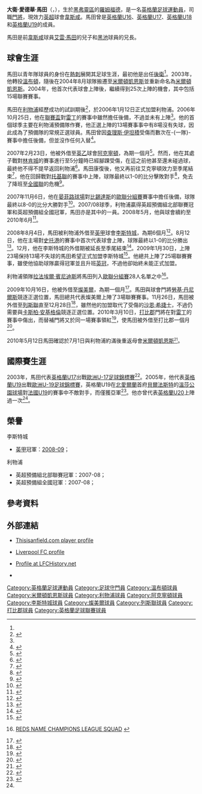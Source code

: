 {{noteTA|G1=足球|G2=英超|G3=FAcup|G4=列斯聯
|T=zh-hans:大卫·马丁; zh-hk:大衛·馬田; zh-tw:大衛·馬丁;
|1=zh-hans:大卫·马丁; zh-hk:大衛·馬田; zh-tw:大衛·馬丁;
|2=zh-hans:马丁; zh-hk:馬田; zh-tw:馬丁;
|3=zh-hans:查尔斯·伊坦吉; zh-hk:查理斯·伊坦積;
|4=zh-hans:贝西克塔斯;zh-hk:比錫達斯;zh-tw:貝西克塔斯;
|5=zh-hans:安菲尔德球场;zh-hk:晏菲路球場;zh-tw:安菲爾德球場;
|6=zh-hans:拉法埃尔·贝尼特斯;zh-hk:拉法埃爾·賓尼迪斯;zh-tw:拉法埃爾·貝尼特斯;
}}
{{Football player infobox 
|          playername = 大衛·馬田<br />''David Martin''
|               image = [[File:Hertha_BSC_vs._West_Ham_United_20190731_(183).jpg|200px]]
|            fullname = David Edward Martin
|              height = 1.86米
|         dateofbirth = {{birth date and age|1986|1|22|df=y}}
|         cityofbirth = [[羅姆福德|羅姆福德]]
|      countryofbirth = [[英格蘭|英格蘭]]
|         currentclub = [[西汉姆联足球俱乐部|韋斯咸]]
|         clubnumber  = 25
|            position = [[門將|門將]]
|          youthyears = 
|          youthclubs = [[熱刺足球會|熱刺]]<br />[[韋斯咸足球會|韋斯咸]]<br />[[溫布頓足球會|溫布頓]]
|               years = 2003–04<br />2004–06<br />2006–10<br />2007<br />2008–09<br />2009<br />2009<br />2010<br />2010-2017<br />2017-2019<br />2019-
|               clubs = [[溫布頓足球會|溫布頓]]<br /> [[米爾頓凱恩斯足球會|米爾頓凱恩斯]]<br />[[利物浦足球會|利物浦]]<br />→ [[阿克寧頓足球會|阿克寧頓]]<br /> → [[李斯特城足球會|李斯特城]]<br /> → [[燦美爾足球會|燦美爾]]<br /> → [[列斯聯足球會|列斯聯]]<br /> → [[打比郡足球會|打比郡]]<br />[[米尔顿凯恩斯足球俱乐部|米爾頓凱恩斯]]<br />[[米尔沃尔足球俱乐部|米禾爾]]<br />[[西汉姆联足球俱乐部|韋斯咸]]
|         caps(goals) = {{0}}2 (0)<br />17 (0)<br />{{0}}0 (0)<br />10 (0)<br /> 25 (0)<br /> {{0}}3 (0)<br /> {{0}}0 (0)<br /> {{0}}2 (0)<br /> 274 (0)<br /> 11 (0)<br /> 1 (0)
| nationalyears1 = 2001–2002
| nationalyears2 = 2002–2003
| nationalyears3 = 2004
| nationalyears4 = 2004–2005
| nationalteam1 = 英格蘭U16
| nationalteam2 = 英格蘭U17
| nationalteam3 = 英格蘭U18
| nationalteam4 = 英格蘭U19
| nationalcaps1 = 3
| nationalcaps2 = 3
| nationalcaps3 = 1
| nationalcaps4 = 11
| nationalgoals1 = 0
| nationalgoals2 = 0
| nationalgoals3 = 0
| nationalgoals4 = 0
|            pcupdate = 2019年11月30日 09:17 (UTC)
|            ntupdate = 15:59, 29 July 2005 (UTC)
}}
'''大衛·愛德華·馬田'''（{{lang-en|'''David Edward Martin'''}}，{{bd|1986年|1月22日|catIdx=Martin, David}}），生於[[黑弗靈區|黑弗靈區]]的[[羅姆福德|羅姆福德]]，是一名[[英格蘭|英格蘭]][[足球|足球]][[運動員|運動員]]，司職[[門將|門將]]，現效力[[英超|英超]]球會[[西汉姆联足球俱乐部|韋斯咸]]。馬田曾是[[英格蘭16歲以下足球代表隊|英格蘭U16]]、[[英格蘭17歲以下足球代表隊|英格蘭U17]]、[[英格蘭18歲以下足球代表隊|英格蘭U18]]和[[英格蘭19歲以下足球代表隊|英格蘭U19]]的成員。

馬田是前[[韋斯咸足球會|韋斯咸]]球員[[艾雲·馬田|艾雲·馬田]]的兒子和[[黑池足球會|黑池]]球員{{Link-en|祖·馬田|Joe Martin (footballer)}}的兄長。

== 球會生涯 ==
馬田以青年隊球員的身份在[[熱刺足球會|熱刺]]展開其足球生涯，最初他是出任[[足球後衛|後衛]]<ref name="lfc-profile"/>。2003年，他轉投[[溫布頓足球會|溫布頓]]，隨後在2004年8月球隊搬遷至[[米爾頓凱恩斯|米爾頓凱恩斯]]並重新命名為[[米爾頓凱恩斯足球會|米爾頓凱恩斯]]。2004年，他首次代表球會上陣後，繼續得到25次上陣的機會，其中包括15場聯賽賽事。

馬田在[[利物浦足球會|利物浦]]經歷成功的試訓期後<ref name="bbc4481330">{{en}}{{cite news
| title = Liverpool look at Dons goalkeeper
| url = http://news.bbc.co.uk/sport1/hi/football/teams/l/liverpool/4481330.stm
| publisher = BBC Sport
| date = 2005-11-29
| accessdate = 2008-05-30
| archive-date = 2007-12-02
| archive-url = https://web.archive.org/web/20071202170748/http://news.bbc.co.uk/sport1/hi/football/teams/l/liverpool/4481330.stm
| dead-url = no
}}</ref>，於2006年1月12日正式加盟利物浦。2006年10月25日，他在[[英格蘭聯賽盃|聯賽盃]]對[[雷丁足球會|雷丁]]的賽事中雖然擔任後備，不過並未有上陣<ref name="lfc-profile"/>。他的首個球季主要在利物浦預備隊作賽，他正選上陣的13場賽事事中有8場沒有失球，因此成為了預備隊的常規正選球員。馬田曾因[[查理斯·伊坦積|查理斯·伊坦積]]受傷而數次在-{一隊}-賽事中擔任後備，但並沒作任何入替<ref name="lfc157691071113-1332">{{en}}{{cite news
 |last        = Hunter
 |first       = Steve
 |title       = David Martin: My uture LFC hopes
 |url         = http://www.liverpoolfc.tv/news/archivedirs/news/2007/nov/13/N157691071113-1332.htm
 |publisher   = Liverpool F.C.
 |date        = 2007-11-13
 |accessdate  = 2008-05-30
 |deadurl     = yes
 |archiveurl  = https://web.archive.org/web/20080510100305/http://www.liverpoolfc.tv/news/archivedirs/news/2007/nov/13/N157691071113-1332.htm
 |archivedate = 2008-05-10
}}</ref>。

2007年2月23日，他被外借至[[英格蘭足球乙級聯賽|英乙]]球會[[阿克寧頓足球會|阿克寧頓]]，為期一個月<ref name="bbc6390903">{{en}}{{cite news
| title = Accrington sign Liverpool keeper
| url = http://news.bbc.co.uk/sport1/hi/football/teams/a/accrington_stanley/6390903.stm
| publisher = BBC Sport
| date = 2007-02-23
| accessdate = 2007-02-23
| archive-date = 2007-02-25
| archive-url = https://web.archive.org/web/20070225124720/http://news.bbc.co.uk/sport1/hi/football/teams/a/accrington_stanley/6390903.stm
| dead-url = no
}}</ref>。然而，他在其處子戰對[[林肯城足球會|林肯城]]的賽事進行至5分鐘時已經腳踝受傷，在這之前他甚至還未碰過球，最終他不得不提早返回利物浦<ref name="bbc6397005">{{en}}{{cite news
| title = Accrington rue injury to Martin
| url = http://news.bbc.co.uk/sport1/hi/football/teams/a/accrington_stanley/6397005.stm
| publisher = BBC Sport
| date = 2007-02-26
| accessdate = 2008-05-30
| archive-date = 2007-03-09
| archive-url = https://web.archive.org/web/20070309015311/http://news.bbc.co.uk/sport1/hi/football/teams/a/accrington_stanley/6397005.stm
| dead-url = no
}}</ref>。馬田康復後，他又再前往艾克寧頓效力至季尾結束<ref name="bbc6474429">{{en}}{{cite news
| title = Accrington retain Martin on loan
| url = http://news.bbc.co.uk/sport1/hi/football/teams/a/accrington_stanley/6474429.stm
| publisher = BBC Sport
| date = 2007-03-21
| accessdate = 2007-03-31
| archive-date = 2007-03-28
| archive-url = https://web.archive.org/web/20070328205953/http://news.bbc.co.uk/sport1/hi/football/teams/a/accrington_stanley/6474429.stm
| dead-url = no
}}</ref>，他在回歸戰對[[托基聯足球會|托基聯]]的賽事中上陣，球隊最終以1-0的比分擊敗對手<ref name="lfc155331070319-1435">{{en}}{{cite news
 |last        = Hunter
 |first       = Steve
 |title       = Reds on loan watch
 |url         = http://www.liverpoolfc.tv/news/archivedirs/news/2007/mar/19/N155331070319-1435.htm
 |publisher   = Liverpool F.C.
 |date        = 2007-03-19
 |accessdate  = 2008-05-30
 |deadurl     = yes
 |archiveurl  = https://web.archive.org/web/20080518013939/http://www.liverpoolfc.tv/news/archivedirs/news/2007/mar/19/N155331070319-1435.htm
 |archivedate = 2008-05-18
}}</ref>，免去了降班至[[英格蘭足球議會全國聯賽|全國聯]]的危機<ref name="lfc155785070501-1152">{{en}}{{cite news| last = Platt| first = Mark| title = Stanley boss hails Reds duo| url = http://www.liverpoolfc.tv/news/archivedirs/news/2007/may/1/N155785070501-1152.htm| publisher = Liverpool F.C.| date = 2007-05-01| accessdate = 2008-05-30| deadurl = yes| archiveurl = https://web.archive.org/web/20080425133134/http://www.liverpoolfc.tv/news/archivedirs/news/2007/may/1/N155785070501-1152.htm| archivedate = 2008-04-25}}</ref>。

2007年11月6日，他在[[晏菲路球場|晏菲路球場]]對[[比錫達斯體育會|比錫達斯]]的[[2007/08球季歐洲聯賽冠軍盃|歐聯分組賽]]賽事中擔任後備，球隊最終以8-0的比分大勝對手<ref name="uefa301215">{{en}}{{cite news| title = Liverpool look at Dons goalkeeper| url = http://news.uefa.com/competitions/ucl/fixturesresults/round=15105/match=301215/postmatch.html| publisher = UEFA| date = 2003-05-11| accessdate = 2008-05-30}}{{Dead link}}</ref>。2007/08球季，利物浦贏得英超預備組北部聯賽冠軍和英超預備組全國冠軍，馬田亦是其中的一員。2008年5月，他與球會續約至2010年6月<ref name="lfc-profile">{{en}}{{cite news |title=1st team squad profiles: David Martin |url=http://www.liverpoolfc.tv/team/squad/martin/ |publisher=Liverpool F.C. |date=2007-02-28 |accessdate=2008-05-30 |deadurl=yes |archiveurl=https://web.archive.org/web/20091126020511/http://www.liverpoolfc.tv/team/squad/martin/ |archivedate=2009-11-26 }}</ref>。

2008年8月4日，馬田被利物浦外借至[[英格蘭足球甲級聯賽|英甲]]球會[[李斯特城足球會|李斯特城]]，為期6個月<ref name="Martin Makes It Seven">{{en}}{{cite news | title = Leicester sign Liverpool keeper | url = http://news.bbc.co.uk/sport1/hi/football/teams/l/leicester_city/7541457.stm | publisher = BBC Sport | date = 2008-08-04 | accessdate = 2008-08-04 | archive-date = 2020-06-05 | archive-url = https://web.archive.org/web/20200605204356/http://news.bbc.co.uk/sport2/hi/football/teams/l/leicester_city/7541457.stm | dead-url = no }}</ref>。8月12日，他在主場對[[史托港足球會|史托港]]的賽事中首次代表球會上陣，球隊最終以1-0的比分勝出<ref name="Leicester 1-0 Stockport">{{en}}{{cite news | title = Leicester 1-0 Stockport | url = http://news.bbc.co.uk/sport2/hi/football/league_cup/7541907.stm | publisher = BBC Sport | date = 2008-08-12 | accessdate = 2008-10-01 | archive-date = 2020-09-29 | archive-url = https://web.archive.org/web/20200929132228/http://news.bbc.co.uk/sport2/hi/football/league_cup/7541907.stm | dead-url = no }}</ref>。12月，他在李斯特城的外借期被延長至季尾結束<ref name="David Martin Profile">{{en}}{{cite news |title=David Martin Profile |url=http://www.lcfc.com/page/ProfilesDetail/0,,10274~29171,00.html |publisher=LCFC.co.uk |date=2009-01-01 |accessdate=209-01-01 |deadurl=yes |archiveurl=https://web.archive.org/web/20120218090800/http://www.lcfc.com/page/ProfilesDetail/0%2C%2C10274~29171%2C00.html |archivedate=2012-02-18 }}</ref>。2009年1月30日，上陣23場保持13場不失球的馬田希望正式加盟李斯特城<ref name="Martin eyes permanent Foxes move">{{en}}{{cite news| title = Martin eyes permanent Foxes move| url = http://news.bbc.co.uk/sport2/hi/football/teams/l/leicester_city/7860435.stm| publisher = BBC Sport| date = 2009-01-30| accessdate = 2009-01-31| archive-date = 2020-03-27| archive-url = https://web.archive.org/web/20200327112903/http://news.bbc.co.uk/sport2/hi/football/teams/l/leicester_city/7860435.stm| dead-url = no}}</ref>。他總共上陣了25場聯賽賽事，雖使他協助球隊贏得冠軍並且升班[[英格蘭足球冠軍聯賽|英冠]]，不過他卻始終未能正式加盟。

利物浦領隊[[拉法埃爾·賓尼迪斯|拉法埃爾·賓尼迪斯]]將馬田列入[[2009/10賽季歐洲聯賽冠軍盃|歐聯分組賽]]28人名單之中<ref>{{en}}[http://www.liverpoolfc.tv/news/drilldown/N165679090906-1105.htm REDS NAME CHAMPIONS LEAGUE SQUAD] {{Wayback|url=http://www.liverpoolfc.tv/news/drilldown/N165679090906-1105.htm |date=20091126015351 }}</ref>。

2009年10月16日，他被外借至[[燦美爾足球會|燦美爾]]，為期一個月<ref>{{en}}{{cite news
| last = Hunter
| first = Steve
| title = Goalkeeper crosses the Mersey
| url = http://www.liverpoolfc.tv/news/drilldown/N166098091016-1206.htm
| publisher = [[Liverpool_F.C.|Liverpool F.C.]]
| date = 2009-10-16
| accessdate = 2009-10-16
| archive-date = 2009-10-19
| archive-url = https://web.archive.org/web/20091019090947/http://www.liverpoolfc.tv/news/drilldown/N166098091016-1206.htm
| dead-url = no
}}</ref>。馬田與球會門將[[勞基·丹尼爾斯|勞基·丹尼爾斯]]競逐正選位置，馬田總共代表燦美爾上陣了3場聯賽賽事。11月26日，馬田被外借至[[列斯聯足球會|列斯聯]]直至12月28日<ref>{{en}}{{cite news | title = Leeds bring in trio on loan deals | url = http://news.bbc.co.uk/sport2/hi/football/teams/l/leeds_united/8381293.stm | publisher = BBC Sport | date = 2009-11-26 | accessdate = 2009-11-27 | archive-date = 2020-08-04 | archive-url = https://web.archive.org/web/20200804142223/http://news.bbc.co.uk/sport2/hi/football/teams/l/leeds_united/8381293.stm | dead-url = no }}</ref>，雖然他的加盟取代了受傷的[[沙恩·希捷士|沙恩·希捷士]]，不過仍需要與[[卡斯柏·安基格倫|卡斯柏·安基格倫]]競逐正選位置。2010年3月10日，[[打比郡足球會|打比郡]]門將{{Link-en|史提芬·拜獲特|Stephen Bywater}}在對[[雷丁足球會|雷丁]]的賽事中傷出，而替補門將{{Link-en|梳爾·甸尼|Saul Deeney}}又於同一場賽事領紅<ref>{{en}}{{cite news| title = Reading   4 - 1   Derby| url = http://news.bbc.co.uk/sport2/hi/football/eng_div_1/8557684.stm| publisher = BBC Sport| date = 2010-03-10| accessdate = 2010-03-13| archive-date = 2020-07-15| archive-url = https://web.archive.org/web/20200715165745/http://news.bbc.co.uk/sport2/hi/football/eng_div_1/8557684.stm| dead-url = no}}</ref>，使馬田被外借至打比郡一個月<ref>{{en}}{{cite news| title = Liverpool keeper David Martin joins Derby County| url = http://news.bbc.co.uk/sport2/hi/football/teams/d/derby_county/8565340.stm| publisher = BBC Sport| date = 2010-03-12| accessdate = 2010-03-13| archive-date = 2010-03-17| archive-url = https://web.archive.org/web/20100317195326/http://news.bbc.co.uk/sport2/hi/football/teams/d/derby_county/8565340.stm| dead-url = no}}</ref>。

2010年5月12日馬田確認於7月1日與利物浦約滿後重返母會[[米尔顿凯恩斯足球俱乐部|米爾頓凱恩斯]]<small><ref>{{cite news |language=en |url=http://news.bbc.co.uk/sport2/hi/football/teams/m/milton_keynes_dons/8678048.stm |title=Liverpool keeper David Martin joins MK Dons |publisher=[[BBC|BBC]] Sport |date=2010-05-12 |accessdate=2010-05-15 |archive-date=2020-04-15 |archive-url=https://web.archive.org/web/20200415083041/http://news.bbc.co.uk/sport2/hi/football/teams/m/milton_keynes_dons/8678048.stm |dead-url=no }}</ref></small>。

== 國際賽生涯 ==
2003年，馬田代表[[英格蘭17歲以下足球代表隊|英格蘭U17]]出戰[[歐洲U-17足球錦標賽|歐洲U-17足球錦標賽]]<ref name="uefa71011">{{en}}{{cite news
| title = Liverpool look at Dons goalkeeper
| url = http://news.uefa.com/competitions/under17/history/season/=2003/round=1590/match=71011/report=rp.html
| publisher = UEFA
| date = 2003-05-11
| accessdate = 2008-05-30
}}{{Dead link}}</ref>。2005年，他代表[[英格蘭19歲以下足球代表隊|英格蘭U19]]出戰[[歐洲U-19足球錦標賽|歐洲U-19足球錦標賽]]，英格蘭U19在[[北愛爾蘭|北愛爾蘭]]首府[[貝爾法斯特|貝爾法斯特]]的[[溫莎公園球場|溫莎公園球場]]對[[法國19歲以下國家足球隊|法國U19]]的賽事中不敵對手，而僅獲亞軍<ref name="bbc4729643">{{en}}{{cite news
| title = France claim European U-19 glory
| url = http://news.bbc.co.uk/sport1/hi/football/internationals/4729643.stm
| publisher = BBC Sport
| date = 2005-07-29
| accessdate = 2008-05-30
| archive-date = 2009-02-23
| archive-url = https://web.archive.org/web/20090223194341/http://news.bbc.co.uk/sport1/hi/football/internationals/4729643.stm
| dead-url = no
}}</ref>。他亦曾代表[[英格蘭20歲以下足球代表隊|英格蘭U20]]上陣過一次<ref name="lfc-profile"/>。

== 榮譽 ==
;李斯特城
* [[英格蘭足球甲級聯賽|英甲]]冠軍：[[2008年至2009年英格蘭足球甲級聯賽|2008-09]]；

;利物浦
* 英超預備組北部聯賽冠軍：2007-08；
* 英超預備組全國冠軍：2007-08；

== 參考資料 ==
{{reflist|2}}

== 外部連結 ==
* {{en}}[http://www.thisisanfield.com/players/martin Thisisanfield.com player profile] {{Wayback|url=http://www.thisisanfield.com/players/martin |date=20110816145211 }}
* {{en}}[https://web.archive.org/web/20091126020511/http://www.liverpoolfc.tv/team/squad/martin/ Liverpool FC profile]
* {{en}}[http://www.lfchistory.net/player_profile.asp?player_id=1144 Profile at LFCHistory.net] {{Wayback|url=http://www.lfchistory.net/player_profile.asp?player_id=1144 |date=20100617011804 }}
* {{en}}{{soccerbase|id=37093|name=大衛·馬田}}

{{韋斯咸球員名單}}

{{DEFAULTSORT:Martin, David}}
[[Category:英格蘭足球運動員|Category:英格蘭足球運動員]]
[[Category:足球守門員|Category:足球守門員]]
[[Category:溫布頓球員|Category:溫布頓球員]]
[[Category:米爾頓凱恩斯球員|Category:米爾頓凱恩斯球員]]
[[Category:利物浦球員|Category:利物浦球員]]
[[Category:阿克寧頓球員|Category:阿克寧頓球員]]
[[Category:李斯特城球員|Category:李斯特城球員]]
[[Category:燦美爾球員|Category:燦美爾球員]]
[[Category:列斯聯球員|Category:列斯聯球員]]
[[Category:打比郡球員|Category:打比郡球員]]
[[Category:英格蘭足球聯賽球員|Category:英格蘭足球聯賽球員]]